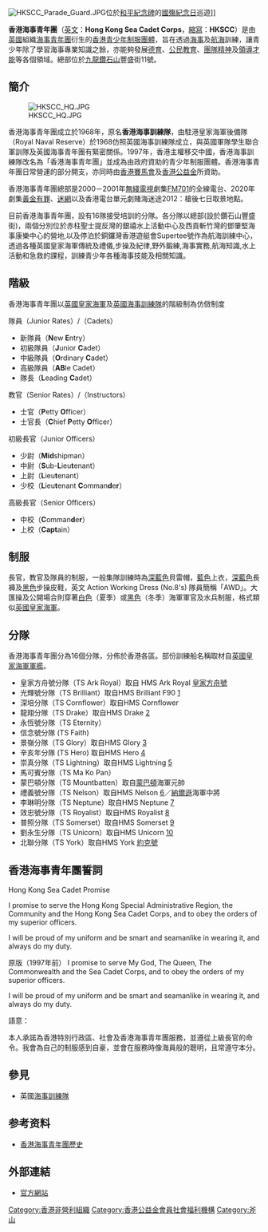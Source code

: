 [[File:HKSCC_Parade_Guard.JPG|thumb]]位於[[和平紀念碑_(香港)|和平紀念碑]]的[[國殤紀念日|國殤紀念日]]巡遊]]

'''香港海事青年團'''（[[英文|英文]]：'''Hong Kong Sea Cadet Corps'''，[[縮寫|縮寫]]：'''HKSCC'''）是由[[英國|英國]]組織[[海事青年團|海事青年團]]衍生的[[香港青少年制服團體|香港青少年制服團體]]，旨在透過[[海事|海事]]及[[航海|航海]]訓練，讓青少年除了學習海事專業知識之餘，亦能夠發展[[德育|德育]]、[[公民教育|公民教育]]、[[團隊精神|團隊精神]]及[[領導才能|領導才能]]等各個領域。總部位於[[九龍|九龍]][[鑽石山|鑽石山]]豐盛街11號。

==簡介==
[[File:HKSCC_HQ.JPG|thumb]] 

香港海事青年團成立於1968年，原名'''香港海事訓練隊'''，由駐港皇家海軍後備隊（Royal Naval Reserve）於1968仿照英國海事訓練隊成立，與英國軍隊學生聯合軍訓隊及英國海事青年團有緊密關係。1997年，香港主權移交中國，香港海事訓練隊改名為「香港海事青年團」並成為由政府資助的青少年制服團體。香港海事青年團日常營運的部分開支，亦同時由[[香港賽馬會|香港賽馬會]]及[[香港公益金|香港公益金]]所資助。

香港海事青年團總部是2000－2001年[[無綫電視|無綫電視]]劇集[[FM701|FM701]]的全線電台、2020年劇集[[黃金有罪|黃金有罪]]、[[迷網_(無綫電視劇)|迷網]]以及香港電台單元劇賭海迷途2012：槍後七日取景地點。

目前香港海事青年團，設有16隊接受培訓的分隊。各分隊以總部(設於鑽石山豐盛街)，兩個分別位於赤柱聖士提反灣的銀禧水上活動中心及西貢斬竹灣的鄧肇堅海事康樂中心的營地,以及停泊於銅鑼灣香港遊艇會Supertee號作為航海訓練中心，透過各種英國皇家海軍傳統及禮儀,步操及紀律,野外鍛練,海事實務,航海知識,水上活動和急救的課程，訓練青少年各種海事技能及相關知識。

==階級==
香港海事青年團以[[英國皇家海軍|英國皇家海軍]]及[[英國海事訓練隊|英國海事訓練隊]]的階級制為仿傚制度
;隊員（Junior Rates）/（Cadets）
* 新隊員（'''N'''ew '''E'''ntry）
* 初級隊員（'''J'''unior '''C'''adet）
* 中級隊員（'''O'''rdinary '''C'''adet）
* 高級隊員（'''AB'''le Cadet）
* 隊長（'''L'''eading '''C'''adet）

;教官（Senior Rates）/（Instructors）
* 士官（'''P'''etty '''O'''fficer） 
* 士官長（'''C'''hief '''P'''etty '''O'''fficer） 

;初級長官（Junior Officers）
* 少尉（'''Mid'''shipman） 
* 中尉（'''S'''ub-'''L'''ieu'''t'''enant）
* 上尉（'''L'''ieu'''t'''enant）
* 少校（'''L'''ieu'''t'''enant '''C'''omman'''d'''e'''r'''）

;高級長官（Senior Officers）
* 中校（'''C'''omman'''d'''e'''r'''）
* 上校（'''Capt'''ain）

==制服==
長官，教官及隊員的制服，一般集隊訓練時為[[深藍色|深藍色]]貝雷帽，[[藍色|藍色]]上衣，[[深藍色|深藍色]]長褲及[[黑色|黑色]]步操皮鞋，英文 Action Working Dress (No.8's) 隊員簡稱「AWD」。大匯操及公開場合則穿著[[白色|白色]]（夏季）或[[黑色|黑色]]（冬季）海軍軍官及水兵制服，格式類似[[英國皇家海軍|英國皇家海軍]]。

==分隊==
香港海事青年團分為16個分隊，分佈於香港各區。部份訓練船名稱取材自[[英國皇家海軍|英國皇家海軍]][[軍艦|軍艦]]。
* 皇家方舟號分隊（TS Ark Royal）取自 HMS Ark Royal [[皇家方舟號|皇家方舟號]]
* 光輝號分隊（TS Brilliant）取自HMS Brilliant F90 [http://en.wikipedia.org/wiki/HMS_Brilliant]
* 深培分隊（TS Cornflower）取自HMS Cornflower
* 龍翔分隊（TS Drake）取自HMS Drake [http://en.wikipedia.org/wiki/HMS_Drake]
* 永恆號分隊（TS Eternity）
* 信念號分隊 (TS Faith)
* 景嶺分隊（TS Glory）取自HMS Glory [https://en.wikipedia.org/wiki/HMS_Glory]
* 辛亥年分隊 (TS Hero) 取自HMS Hero [http://en.wikipedia.org/wiki/HMS_Hero]
* 崇真分隊（TS Lightning）取自HMS Lightning [http://en.wikipedia.org/wiki/HMS_Lightning]
* 馬可賓分隊（TS Ma Ko Pan）
* 蒙巴頓分隊（TS Mountbatten）取自[[蒙巴頓|蒙巴頓]]海軍元帥
* 禮義號分隊（TS Nelson）取自HMS Nelson [http://en.wikipedia.org/wiki/HMS_Nelson]／[[納爾遜|納爾遜]]海軍中將
* 李琳明分隊（TS Neptune）取自HMS Neptune [http://en.wikipedia.org/wiki/HMS_Neptune]
* 效忠號分隊（TS Royalist）取自HMS Royalist [http://en.wikipedia.org/wiki/HMS_Royalist]
* 普照分隊（TS Somerset）取自HMS Somerset [http://en.wikipedia.org/wiki/HMS_Somerset]
* 劉永生分隊（TS Unicorn）取自HMS Unicorn [http://en.wikipedia.org/wiki/HMS_Unicorn]
* 北聯分隊（TS York）取自HMS York [[約克號|約克號]]

==香港海事青年團誓詞==

;Hong Kong Sea Cadet Promise

I promise to serve the Hong Kong Special Administrative Region, the Community and the Hong Kong Sea Cadet Corps, and to obey the orders of my superior officers.

I will be proud of my uniform and be smart and seamanlike in wearing it, and always do my duty.

原版（1997年前）
I promise to serve My God, The Queen, The Commonwealth and the Sea Cadet Corps, and to obey the orders of my superior officers.

I will be proud of my uniform and be smart and seamanlike in wearing it, and always do my duty.

語意：

本人承諾為香港特別行政區、社會及香港海事青年團服務，並遵從上級長官的命令。我會為自己的制服感到自豪，並會在服務時像海員般的聰明，且常遵守本分。

==參見==
* 英國[[海事訓練隊|海事訓練隊]]

==参考资料==
{{reflist}}
* [http://www.seacadet.org.hk/info/info.php 香港海事青年團歷史]

==外部連結==
{{Commonscat|Hong Kong Sea Cadet Corps}}

*[http://www.seacadet.org.hk/ 官方網站]

{{香港青少年制服團體}}

[[Category:香港非營利組織|Category:香港非營利組織]]
[[Category:香港公益金會員社會福利機構|Category:香港公益金會員社會福利機構]]
[[Category:斧山|Category:斧山]]